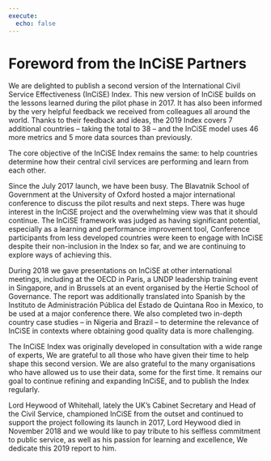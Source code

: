 ```yaml
---
execute:
  echo: false
---
```


# Foreword from the InCiSE Partners {.unnumbered}

We are delighted to publish a second version of the International Civil Service
Effectiveness (InCiSE) Index. This new version of InCiSE builds on the lessons
learned during the pilot phase in 2017. It has also been informed by the very
helpful feedback we received from colleagues all around the world. Thanks to
their feedback and ideas, the 2019 Index covers 7 additional countries – taking
the total to 38 – and the InCiSE model uses 46 more metrics and 5 more data
sources than previously.

The core objective of the InCiSE Index remains the same: to help countries
determine how their central civil services are performing and learn from each
other.

Since the July 2017 launch, we have been busy. The Blavatnik School of
Government at the University of Oxford hosted a major international conference
to discuss the pilot results and next steps. There was huge interest in the
InCiSE project and the overwhelming view was that it should continue. The
InCiSE framework was judged as having significant potential, especially as a
learning and performance improvement tool, Conference participants from less
developed countries were keen to engage with InCiSE despite their non-inclusion
in the Index so far, and we are continuing to explore ways of achieving this.

During 2018 we gave presentations on InCiSE at other international meetings,
including at the OECD in Paris, a UNDP leadership training event in Singapore,
and in Brussels at an event organised by the Hertie School of Governance. The
report was additionally translated into Spanish by the Instituto de
Administración Pública del Estado de Quintana Roo in Mexico, to be used at a
major conference there. We also completed two in-depth country case studies
&ndash; in Nigeria and Brazil &ndash; to determine the relevance of InCiSE in
contexts where obtaining good quality data is more challenging.

The InCiSE Index was originally developed in consultation with a wide range of
experts, We are grateful to all those who have given their time to help shape
this second version. We are also grateful to the many organisations who have
allowed us to use their data, some for the first time. It remains our goal to
continue refining and expanding InCiSE, and to publish the Index regularly.

::: {.callout-important collapse="false"}
Lord Heywood of Whitehall, lately the UK's Cabinet Secretary and Head of the
Civil Service, championed InCiSE from the outset and continued to support the
project following its launch in 2017, Lord Heywood died in November 2018 and we
would like to pay tribute to his selfless commitment to public service, as well
as his passion for learning and excellence, We dedicate this 2019 report to him.
:::

